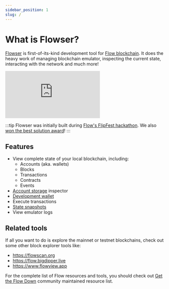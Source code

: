 ```yaml
---
sidebar_position: 1
slug: /
---
```


# What is Flowser?

[Flowser](https://flowser.dev) is first-of-its-kind development tool for [Flow blockchain](https://flow.com). It does the heavy work of managing blockchain emulator, inspecting the current state, interacting with the network and much more!

<iframe
    style={{width: '100%', maxWidth: 1000, height: 500}}
    src="https://www.youtube.com/embed/k_43eqXlakM"
    title="YouTube video player" frameBorder="0"
    allow="accelerometer; autoplay; clipboard-write; encrypted-media; gyroscope; picture-in-picture"
    allowFullScreen>
</iframe>

:::tip
Flowser was initially built during [Flow's FlipFest hackathon](https://github.com/onflow/flip-fest/issues/2). We also [won the best solution award](https://github.com/onflow/flip-fest/blob/main/winners.md#new-tool-block-explorer-gui-2)!
:::

## Features

- View complete state of your local blockchain, including:
    - Accounts (aka. wallets)
    - Blocks
    - Transactions
    - Contracts
    - Events
- [Account storage](https://developers.flow.com/cadence/language/accounts#account-storage) inspector
- [Development wallet](https://github.com/onflow/fcl-dev-wallet)
- Execute transactions
- [State snapshots](https://github.com/onflow/flow-emulator#managing-emulator-state)
- View emulator logs

## Related tools

If all you want to do is explore the mainnet or testnet blockchains, check out some other block explorer tools like:

- https://flowscan.org
- https://flow.bigdipper.live
- https://www.flowview.app

For the complete list of Flow resources and tools, you should check out [Get the Flow Down](https://github.com/ph0ph0/Get-The-Flow-Down) community maintained resource list.

